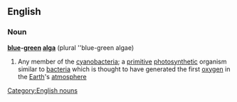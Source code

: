 ==English==
===Noun===
{{wikipediapar|cyanobacteria}}
'''[[blue]]-[[green]] [[alga]]''' (plural ''blue-green algae)
#Any member of the [[cyanobacteria]]; a [[primitive]] [[photosynthetic]] organism similar to [[bacteria]] which is thought to have generated the first [[oxygen]] in the [[Earth]]'s [[atmosphere]]
[[Category:English nouns]]